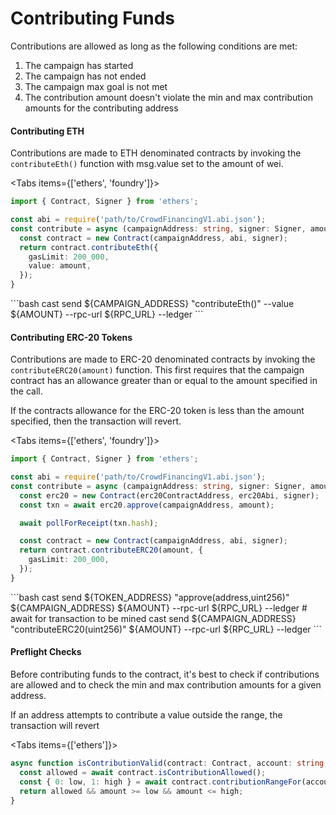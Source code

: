 # Contributing Funds


Contributions are allowed as long as the following conditions are met:

1. The campaign has started
2. The campaign has not ended
3. The campaign max goal is not met
4. The contribution amount doesn't violate the min and max contribution amounts for the contributing address

#### Contributing ETH

Contributions are made to ETH denominated contracts by invoking the `contributeEth()` function with msg.value set to the amount of wei.

<Tabs items={['ethers', 'foundry']}>
  <Tab>
  ```ts
  import { Contract, Signer } from 'ethers';

  const abi = require('path/to/CrowdFinancingV1.abi.json');
  const contribute = async (campaignAddress: string, signer: Signer, amount: bigint) : Promise<any> => {
    const contract = new Contract(campaignAddress, abi, signer);
    return contract.contributeEth({
      gasLimit: 200_000,
      value: amount,
    });
  }
  ```
  </Tab>
  <Tab>
  ```bash
  cast send ${CAMPAIGN_ADDRESS} "contributeEth()" --value ${AMOUNT} --rpc-url ${RPC_URL} --ledger
  ```
  </Tab>
</Tabs>

#### Contributing ERC-20 Tokens

Contributions are made to ERC-20 denominated contracts by invoking the `contributeERC20(amount)` function. This first requires
that the campaign contract has an allowance greater than or equal to the amount specified in the call.

If the contracts allowance for the ERC-20 token is less than the amount specified, then the transaction will revert.

<Tabs items={['ethers', 'foundry']}>
  <Tab>
  ```ts
  import { Contract, Signer } from 'ethers';

  const abi = require('path/to/CrowdFinancingV1.abi.json');
  const contribute = async (campaignAddress: string, signer: Signer, amount: bigint) : Promise<any> => {
    const erc20 = new Contract(erc20ContractAddress, erc20Abi, signer);
    const txn = await erc20.approve(campaignAddress, amount);

    await pollForReceipt(txn.hash);

    const contract = new Contract(campaignAddress, abi, signer);
    return contract.contributeERC20(amount, {
      gasLimit: 200_000,
    });
  }
  ```
  </Tab>
  <Tab>
  ```bash
  cast send ${TOKEN_ADDRESS} "approve(address,uint256)" ${CAMPAIGN_ADDRESS} ${AMOUNT} --rpc-url ${RPC_URL} --ledger
  # await for transaction to be mined
  cast send ${CAMPAIGN_ADDRESS} "contributeERC20(uint256)" ${AMOUNT} --rpc-url ${RPC_URL} --ledger
  ```
  </Tab>
</Tabs>

#### Preflight Checks

Before contributing funds to the contract, it's best to check if contributions are allowed and to check the min and max contribution amounts
for a given address.

<Callout type="warning" emoji="⚠️">
  If an address attempts to contribute a value outside the range, the transaction will revert
</Callout>

<Tabs items={['ethers']}>
  <Tab>
  ```ts
  async function isContributionValid(contract: Contract, account: string, amount: bigint) : Promise<boolean> {
    const allowed = await contract.isContributionAllowed();
    const { 0: low, 1: high } = await contract.contributionRangeFor(account);
    return allowed && amount >= low && amount <= high;
  }
  ```
  </Tab>
</Tabs>
